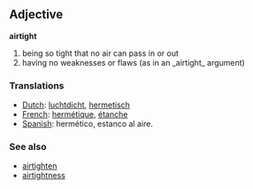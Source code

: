 == Adjective  ==
'''airtight'''

# being so tight that no air can pass in or out
# having no weaknesses or flaws (as in an _airtight_ argument)

=== Translations ===
*[[Dutch]]: [[luchtdicht]], [[hermetisch]]
*[[French]]: [[hermétique]], [[étanche]]
*[[Spanish]]: hermético, estanco al aire.


=== See also ===
*[[airtighten]]
*[[airtightness]]